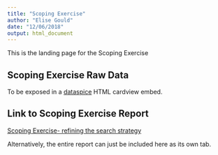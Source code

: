 ```yaml
---
title: "Scoping Exercise"
author: "Elise Gould"
date: "12/06/2018"
output: html_document
---
```


This is the landing page for the Scoping Exercise

## Scoping Exercise Raw Data

To be exposed in a [dataspice](https://github.com/ropenscilabs/dataspice) HTML cardview embed.

## Link to Scoping Exercise Report

[Scoping Exercise- refining the search strategy](review_scoping.html)

Alternatively, the entire report can just be included here as its own tab.

